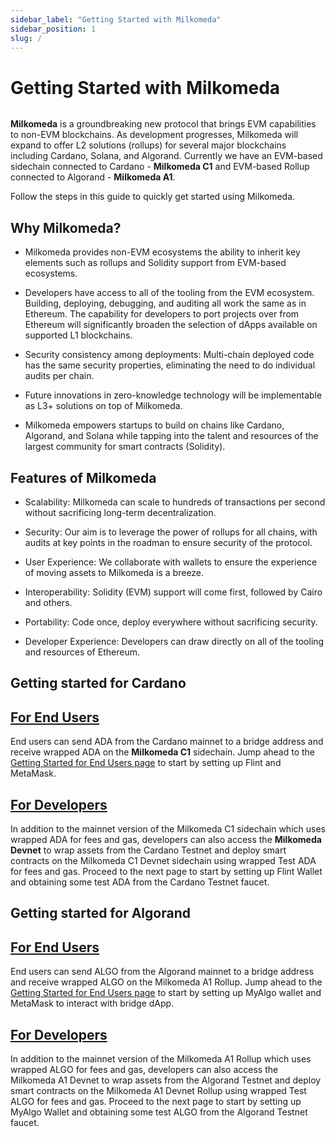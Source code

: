 ```yaml
---
sidebar_label: "Getting Started with Milkomeda"
sidebar_position: 1
slug: /
---
```



# Getting Started with Milkomeda

<img src={milkomedaBanner} className="img-full" alt="" />

**Milkomeda** is a groundbreaking new protocol that brings EVM capabilities to non-EVM blockchains. As development progresses, Milkomeda will expand to offer L2 solutions (rollups) for several major blockchains including Cardano, Solana, and Algorand. Currently we have an EVM-based sidechain connected to Cardano - <strong>Milkomeda C1</strong> and EVM-based Rollup connected to Algorand - <strong>Milkomeda A1</strong>.

Follow the steps in this guide to quickly get started using Milkomeda.

## Why Milkomeda?

- Milkomeda provides non-EVM ecosystems the ability to inherit key elements such as rollups and Solidity support from EVM-based ecosystems.

- Developers have access to all of the tooling from the EVM ecosystem. Building, deploying, debugging, and auditing all work the same as in Ethereum. The capability for developers to port projects over from Ethereum will significantly broaden the selection of dApps available on supported L1 blockchains.

- Security consistency among deployments: Multi-chain deployed code has the same security properties, eliminating the need to do individual audits per chain.

- Future innovations in zero-knowledge technology will be implementable as L3+ solutions on top of Milkomeda.

- Milkomeda empowers startups to build on chains like Cardano, Algorand, and Solana while tapping into the talent and resources of the largest community for smart contracts (Solidity).

## Features of Milkomeda

- Scalability: Milkomeda can scale to hundreds of transactions per second without sacrificing long-term decentralization.

- Security: Our aim is to leverage the power of rollups for all chains, with audits at key points in the roadman to ensure security of the protocol.

- User Experience: We collaborate with wallets to ensure the experience of moving assets to Milkomeda is a breeze.

- Interoperability: Solidity (EVM) support will come first, followed by Cairo and others.

- Portability: Code once, deploy everywhere without sacrificing security.

- Developer Experience: Developers can draw directly on all of the tooling and resources of Ethereum.

## Getting started for Cardano

## [For End Users](./cardano/for-end-users/)

End users can send ADA from the Cardano mainnet to a bridge address and receive wrapped ADA on the **Milkomeda C1** sidechain. Jump ahead to the [Getting Started for End Users page](./cardano/for-end-users) to start by setting up Flint and MetaMask.

## [For Developers](./cardano/for-developers/)

In addition to the mainnet version of the Milkomeda C1 sidechain which uses wrapped ADA for fees and gas, developers can also access the **Milkomeda Devnet** to wrap assets from the Cardano Testnet and deploy smart contracts on the Milkomeda C1 Devnet sidechain using wrapped Test ADA for fees and gas. Proceed to the next page to start by setting up Flint Wallet and obtaining some test ADA from the Cardano Testnet faucet.


## Getting started for Algorand

## [For End Users](./algorand/for-end-users/)

End users can send ALGO from the Algorand mainnet to a bridge address and receive wrapped ALGO on the Milkomeda A1 Rollup. Jump ahead to the [Getting Started for End Users page](./algorand/for-end-users) to start by setting up MyAlgo wallet and MetaMask to interact with bridge dApp.

## [For Developers](./algorand/for-developers/)

In addition to the mainnet version of the Milkomeda A1 Rollup which uses wrapped ALGO for fees and gas, developers can also access the Milkomeda A1 Devnet to wrap assets from the Algorand Testnet and deploy smart contracts on the Milkomeda A1 Devnet Rollup using wrapped Test ALGO for fees and gas. Proceed to the next page to start by setting up MyAlgo Wallet and obtaining some test ALGO from the Algorand Testnet faucet.
